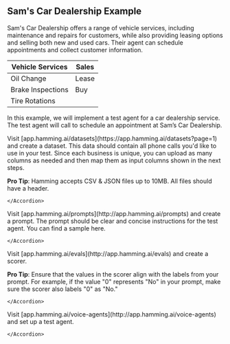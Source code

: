 ## Sam's Car Dealership Example

Sam's Car Dealership offers a range of vehicle services, including maintenance and repairs for customers, while also providing leasing options and selling both new and used cars. Their agent can schedule appointments and collect customer information.

| Vehicle Services  | Sales     | 
|------------|------------------|
| Oil Change | Lease            |
| Brake Inspections | Buy       |
| Tire Rotations |              | 


In this example, we will implement a test agent for a car dealership service. The test agent will call to schedule an appointment at Sam’s Car Dealership.


<Steps>
  <Step title="1. Step">
    <Accordion title = "Create A Dataset">
    Visit [app.hamming.ai/datasets](https://app.hamming.ai/datasets?page=1) and create a dataset. This data should contain all phone calls you'd like to use in your test. Since each business is unique, you can upload as many columns as needed and then map them as input columns shown in the next steps.

<Tip>

**Pro Tip**: Hamming accepts CSV & JSON files up to 10MB. All files should have a header.


</Tip>

    </Accordion>
  </Step>


 <Step title="2. Step" >
    <Accordion title = "Create A Prompt">
    Visit [app.hamming.ai/prompts](http://app.hamming.ai/prompts) and create a prompt. 
    The prompt should be clear and concise instructions for the test agent. You can find a sample here. 
     

    </Accordion>
  </Step>

<Step title="3. Step">
    <Accordion title = "Create A Scorer">
    Visit [app.hamming.ai/evals](http://app.hamming.ai/evals) and create a scorer. 

<Tip>

**Pro Tip**: Ensure that the values in the scorer align with the labels from your prompt. For example, if the value "0" represents "No" in your prompt, make sure the scorer also labels "0" as "No."

</Tip>

    </Accordion>
  </Step>

<Step title="4. Step">
    <Accordion title = "Create A Voice Agent">
    Visit [app.hamming.ai/voice-agents](http://app.hamming.ai/voice-agents) and set up a test agent.


    </Accordion>

  </Step>




</Steps>






